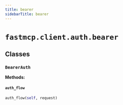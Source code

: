 ```yaml
---
title: bearer
sidebarTitle: bearer
---
```


# `fastmcp.client.auth.bearer`

## Classes

### `BearerAuth` <sup><a href="https://github.com/jlowin/fastmcp/blob/main/src/fastmcp/client/auth/bearer.py#L11" target="_blank"><Icon icon="github" style="width: 14px; height: 14px;" /></a></sup>

**Methods:**

#### `auth_flow` <sup><a href="https://github.com/jlowin/fastmcp/blob/main/src/fastmcp/client/auth/bearer.py#L15" target="_blank"><Icon icon="github" style="width: 14px; height: 14px;" /></a></sup>

```python
auth_flow(self, request)
```
